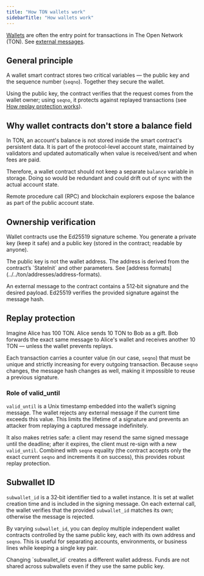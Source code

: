 ```yaml
---
title: "How TON wallets work"
sidebarTitle: "How wallets work"
---
```



[Wallets](/ton/glossary#wallet) are often the entry point for transactions in The Open Network (TON). See [external messages](../../ton/ton#2-4-6-external-messages%2C-or-messages-from-nowhere).

## General principle
A wallet smart contract stores two critical variables — the public key and the sequence number (`seqno`). Together they secure the wallet.

Using the public key, the contract verifies that the request comes from the wallet owner; using `seqno`, it protects against replayed transactions (see [How replay protection works](#how-replay-protection-works)).

## Why wallet contracts don't store a balance field

In TON, an account's balance is not stored inside the smart contract's persistent data. It is part of the protocol-level account state, maintained by validators and updated automatically when value is received/sent and when fees are paid.

Therefore, a wallet contract should not keep a separate `balance` variable in storage. Doing so would be redundant and could drift out of sync with the actual account state.

Remote procedure call (RPC) and blockchain explorers expose the balance as part of the public account state.

## Ownership verification

Wallet contracts use the Ed25519 signature scheme.
You generate a private key (keep it safe) and a public key (stored in the contract; readable by anyone).

<Aside type="note" title="Important">
The public key is not the wallet address. The address is derived from the contract’s `StateInit` and other parameters. See [address formats](../../ton/addresses/address-formats).
</Aside>

An external message to the contract contains a 512‑bit signature and the desired payload. Ed25519 verifies the provided signature against the message hash.

## Replay protection

<Aside type="note" title="Why do we need replay protection?">
Imagine Alice has 100 TON. Alice sends 10 TON to Bob as a gift. Bob forwards the exact same message to Alice's wallet and receives another 10 TON — unless the wallet prevents replays.
</Aside>

Each transaction carries a counter value (in our case, `seqno`) that must be unique and strictly increasing for every outgoing transaction. Because `seqno` changes, the message hash changes as well, making it impossible to reuse a previous signature.

### Role of valid_until

`valid_until` is a Unix timestamp embedded into the wallet’s signing message. The wallet rejects any external message if the current time exceeds this value. This limits the lifetime of a signature and prevents an attacker from replaying a captured message indefinitely.

It also makes retries safe: a client may resend the same signed message until the deadline; after it expires, the client must re-sign with a new `valid_until`. Combined with `seqno` equality (the contract accepts only the exact current `seqno` and increments it on success), this provides robust replay protection.

## Subwallet ID

`subwallet_id` is a 32‑bit identifier tied to a wallet instance. It is set at wallet creation time and is included in the signing message. On each external call, the wallet verifies that the provided `subwallet_id` matches its own; otherwise the message is rejected.

By varying `subwallet_id`, you can deploy multiple independent wallet contracts controlled by the same public key, each with its own address and `seqno`. This is useful for separating accounts, environments, or business lines while keeping a single key pair.

<Aside type="note" title="Important">
Changing `subwallet_id` creates a different wallet address. Funds are not shared across subwallets even if they use the same public key.
</Aside>
